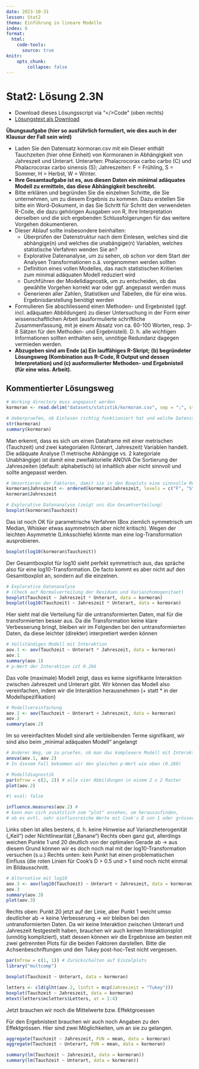 ```yaml
---
date: 2023-10-31
lesson: Stat2
thema: Einführung in lineare Modelle
index: 6
format:
  html:
    code-tools:
      source: true
knitr:
    opts_chunk:
        collapse: false
---
```


# Stat2: Lösung 2.3N

- Download dieses Lösungsscript via "\</\>Code" (oben rechts)
- [Lösungstext als Download](Statistik_Loesung_2.3N.pdf)

**Übungsaufgabe (hier so ausführlich formuliert, wie dies auch in der Klausur der Fall sein wird)**

- Laden Sie den Datensatz kormoran.csv mit ein Dieser enthält Tauchzeiten (hier ohne Einheit) von Kormoranen in Abhängigkeit von Jahreszeit und Unterart. Unterarten: Phalacrocorax carbo carbo (C) und Phalacrocorax carbo sinensis (S); Jahreszeiten: F = Frühling, S = Sommer, H = Herbst, W = Winter.
- **Ihre Gesamtaufgabe ist es, aus diesen Daten ein minimal adäquates Modell zu ermitteln, das diese Abhängigkeit beschreibt.**
- Bitte erklären und begründen Sie die einzelnen Schritte, die Sie unternehmen, um zu diesem Ergebnis zu kommen. Dazu erstellen Sie bitte ein Word-Dokument, in das Sie Schritt für Schritt den verwendeten R-Code, die dazu gehörigen Ausgaben von R, Ihre Interpretation derselben und die sich ergebenden Schlussfolgerungen für das weitere Vorgehen dokumentieren.
- Dieser Ablauf sollte insbesondere beinhalten:
  - Überprüfen der Datenstruktur nach dem Einlesen, welches sind die abhängige(n) und welches die unabängige(n) Variablen, welches statistische Verfahren wenden Sie an?
  - Explorative Datenanalyse, um zu sehen, ob schon vor dem Start der Analysen Transformationen o.ä. vorgenommen werden sollten
  - Definition eines vollen Modelles, das nach statistischen Kritierien zum minimal adäquaten Modell reduziert wird
  - Durchführen der Modelldiagnostik, um zu entscheiden, ob das gewählte Vorgehen korrekt war oder ggf. angepasst werden muss
  - Generieren aller Zahlen, Statistiken und Tabellen, die für eine wiss. Ergebnisdarstellung benötigt werden
- Formulieren Sie abschliessend einen Methoden- und Ergebnisteil (ggf. incl. adäquaten Abbildungen) zu dieser Untersuchung in der Form einer wissenschaftlichen Arbeit (ausformulierte schriftliche Zusammenfassung, mit je einem Absatz von ca. 60-100 Worten, resp. 3-8 Sätzen für den Methoden- und Ergebnisteil). D. h. alle wichtigen Informationen sollten enthalten sein, unnötige Redundanz dagegen vermieden werden.
- **Abzugeben sind am Ende (a) Ein lauffähiges R-Skript; (b) begründeter Lösungsweg (Kombination aus R-Code, R Output und dessen Interpretation) und (c) ausformulierter Methoden- und Ergebnisteil (für eine wiss. Arbeit).**

## Kommentierter Lösungsweg

```r
# Working directory muss angepasst werden
kormoran <- read.delim("datasets/statistik/kormoran.csv", sep = ";", stringsAsFactors = T) #

# Ueberpruefen, ob Einlesen richtig funktioniert hat und welche Datenstruktur vorliegt
str(kormoran)
summary(kormoran)
```

Man erkennt, dass es sich um einen Dataframe mit einer metrischen (Tauchzeit) und zwei kategorialen (Unterart, Jahreszeit) Variablen handelt.
Die adäquate Analyse (1 metrische Abhängige vs. 2 kategoriale Unabhängige) ist damit eine zweifaktorielle ANOVA
Die Sortierung der Jahreszeiten (default: alphabetisch) ist inhaltlich aber nicht sinnvoll und sollte angepasst werden.

```r
# Umsortieren der Faktoren, damit sie in den Boxplots eine sinnvolle Reihung haben
kormoran$Jahreszeit <- ordered(kormoran$Jahreszeit, levels = c("F", "S", "H", "W"))
kormoran$Jahreszeit

# Explorative Datenanalyse (zeigt uns die Gesamtverteilung)
boxplot(kormoran$Tauchzeit)
```

Das ist noch OK für parametrische Verfahren (Box ziemlich symmetrisch um Median, Whisker etwas asymmetrisch aber nicht kritisch). Wegen der leichten Asymmetrie (Linksschiefe) könnte man eine log-Transformation ausprobieren.

```r
boxplot(log10(kormoran$Tauchzeit))
```

Der Gesamtboxplot für log10 sieht perfekt symmetrisch aus, das spräche also für eine log10-Transformation. De facto kommt es aber nicht auf den Gesamtboxplot an, sondern auf die einzelnen.

```r
# Explorative Datenanalyse
# (Check auf Normalverteilung der Residuen und Varianzhomogenitaet)
boxplot(Tauchzeit ~ Jahreszeit * Unterart, data = kormoran)
boxplot(log10(Tauchzeit) ~ Jahreszeit * Unterart, data = kormoran)
```

Hier sieht mal die Verteilung für die untransformierten Daten, mal für die transformierten besser aus. Da die Transformation keine klare Verbesserung bringt, bleiben wir im Folgenden bei den untransformierten Daten, da diese leichter (direkter) interpretiert werden können

```r
# Vollständiges Modell mit Interaktion
aov.1 <- aov(Tauchzeit ~ Unterart * Jahreszeit, data = kormoran)
aov.1
summary(aov.1)
# p-Wert der Interaktion ist 0.266
```

Das volle (maximale) Modell zeigt, dass es keine signifikante Interaktion zwischen Jahreszeit und Unterart gibt. Wir können das Modell also vereinfachen, indem wir die Interaktion herausnehmen (+ statt * in der Modellspezifikation)

```r
# Modellvereinfachung
aov.2 <- aov(Tauchzeit ~ Unterart + Jahreszeit, data = kormoran)
aov.2
summary(aov.2)
```

Im so vereinfachten Modell sind alle verbleibenden Terme signifikant, wir sind also beim „minimal adäquaten Modell“ angelangt

```r
# Anderer Weg, um zu pruefen, ob man das komplexere Modell mit Interaktion behalten soll
anova(aov.1, aov.2)
# In diesem Fall bekommen wir den gleichen p-Wert wie oben (0.266)

# Modelldiagnostik
par(mfrow = c(2, 2)) # alle vier Abbildungen in einem 2 x 2 Raster
plot(aov.2)
```

```r
#| eval: false

influence.measures(aov.2) #
# kann man sich zusätzlich zum "plot" ansehen, um herauszufinden,
# ob es evtl. sehr einflussreiche Werte mit Cook's D von 1 oder grösser gibt
```

Links oben ist alles bestens, d. h. keine Hinweise auf Varianzheterogenität („Keil“) oder Nichtlinearität („Banane“)
Rechts oben ganz gut, allerdings weichen Punkte 1 und 20 deutlich von der optimalen Gerade ab -> aus diesem Grund können wir es doch noch mal mit der log10-Transformation versuchen (s.u.)
Rechts unten: kein Punkt hat einen problematischen Einfluss (die roten Linien für Cook’s D > 0.5 und > 1 sind noch nicht einmal im Bildausschnitt.

```r
# Alternative mit log10
aov.3 <- aov(log10(Tauchzeit) ~ Unterart + Jahreszeit, data = kormoran)
aov.3
summary(aov.3)
plot(aov.3)
```

Rechts oben: Punkt 20 jetzt auf der Linie, aber Punkt 1 weicht umso deutlicher ab -> keine Verbesserung -> wir bleiben bei den untransformierten Daten.
Da wir keine Interaktion zwischen Unterart und Jahreszeit festgestellt haben, brauchen wir auch keinen Interaktionsplot (unnötig kompliziert), statt dessen können wir die Ergebnisse am besten mit zwei getrennten Plots für die beiden Faktoren darstellen. Bitte die Achsenbeschriftungen und den Tukey post-hoc-Test nicht vergessen.

```r
par(mfrow = c(1, 1)) # Zurückschalten auf Einzelplots
library("multcomp")

boxplot(Tauchzeit ~ Unterart, data = kormoran)

letters <- cld(glht(aov.2, linfct = mcp(Jahreszeit = "Tukey")))
boxplot(Tauchzeit ~ Jahreszeit, data = kormoran)
mtext(letters$mcletters$Letters, at = 1:4)
```

Jetzt brauchen wir noch die Mittelwerte bzw. Effektgroessen

Für den Ergebnistext brauchen wir auch noch Angaben zu den Effektgrössen. Hier sind zwei Möglichkeiten, um an sie zu gelangen.

```r
aggregate(Tauchzeit ~ Jahreszeit, FUN = mean, data = kormoran)
aggregate(Tauchzeit ~ Unterart, FUN = mean, data = kormoran)

summary(lm(Tauchzeit ~ Jahreszeit, data = kormoran))
summary(lm(Tauchzeit ~ Unterart, data = kormoran))
```
